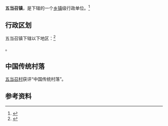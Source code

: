 {{中国乡级行政区|15/02/05/101/000}}

'''五当召镇'''，是{{PRC admin/fullname|15/02/05/101/000|3}}下辖的一个[[乡镇|乡镇]]级行政单位。<ref>{{PRC admin/ref sgc|{{PRC admin/parent|15/02/05/101/000}}}}</ref>

== 行政区划 ==

五当召镇下辖以下地区：<ref>{{PRC admin/ref sgc|15/02/05/101/000}}</ref>

{{PRC admin/children|15/02/05/101/000}}。

==中国传统村落==
[[五当召村|五当召村]]获评“中国传统村落”。

== 参考资料 ==

{{reflist}}

{{行政区划小作品}}
{{PRC admin/navcat|15/02/05/101/000}}